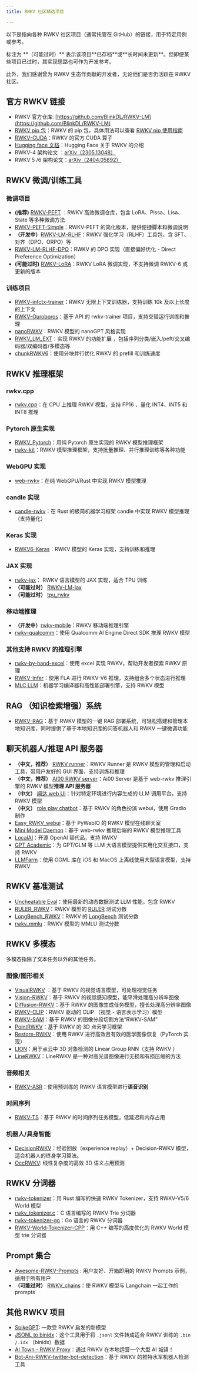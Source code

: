 ```yaml
---
title: RWKV 社区精选项目

---
```



以下是指向各种 RWKV 社区项目（通常托管在 GitHub）的链接，用于特定用例或参考。

<CallOut type="warning">
标注为 **（可能过时）** 表示该项目**已存档**或**长时间未更新**。但即便某些项目已过时，其实现思路也可作为开发参考。

此外，我们感谢曾为 RWKV 生态作贡献的开发者，无论他们是否仍活跃在 RWKV 社区。
</CallOut>

## 官方 RWKV 链接

- RWKV 官方仓库: [https://github.com/BlinkDL/RWKV-LM](https://github.com/BlinkDL/RWKV-LM)
- [RWKV pip 包](https://pypi.org/project/rwkv/)：RWKV 的 pip 包，具体用法可以查看 [RWKV pip 使用指南](../../tutorials/intermediate/RWKVpip)
- [RWKV-CUDA](https://github.com/BlinkDL/RWKV-CUDA)：RWKV 的官方 CUDA 算子
- [Hugging face 文档](https://huggingface.co/docs/transformers/model_doc/rwkv)：Hugging Face 关于 RWKV 的介绍
- RWKV-4 架构论文 ：[arXiv（2305.13048）](https://arxiv.org/abs/2305.13048)
- RWKV 5 /6 架构论文：[arXiv（2404.05892）](https://arxiv.org/abs/2404.05892)

## RWKV 微调/训练工具

### 微调项目

- **(推荐)** [RWKV-PEFT](https://github.com/JL-er/RWKV-PEFT) ：RWKV 高效微调仓库，包含 LoRA、Pissa、Lisa、State 等多种微调方法
- [RWKV-PEFT-Simple](https://github.com/Seikaijyu/RWKV-PEFT-Simple)：RWKV-PEFT 的简化版本，提供便捷脚本和微调说明
- **（开发中）**[RWKV-LM-RLHF](https://github.com/OpenMOSE/RWKV-LM-RLHF)：RWKV 强化学习（RLHF）工具包，含 SFT、对齐（DPO、ORPO）等
- [RWKV-LM-RLHF-DPO](https://github.com/Triang-jyed-driung/RWKV-LM-RLHF-DPO)：RWKV 的 DPO 实现（直接偏好优化 - Direct Preference Optimization）
- **(可能过时)** [RWKV-LoRA](https://github.com/Blealtan/RWKV-LM-LoRA)：RWKV LoRA 微调实现，不支持微调 RWKV-6 或更新的版本

### 训练项目

- [RWKV-infctx-trainer](https://github.com/RWKV/RWKV-infctx-trainer/)：RWKV 无限上下文训练器，支持训练 10k 及以上长度的上下文
- [RWKV-Ouroboros](https://github.com/neromous/RWKV-Ouroboros)：基于 API 的 rwkv-trainer 项目，支持交替运行训练和推理
- [nanoRWKV](https://github.com/Hannibal046/nanoRWKV)：RWKV 模型的 nanoGPT 风格实现
- [RWKV_LM_EXT](https://github.com/yynil/RWKV_LM_EXT)：实现 RWKV 的功能扩展 ，包括序列分类/嵌入/peft/交叉编码器/双编码器/多模态等
- [chunkRWKV6](https://github.com/00ffcc/chunkRWKV6)：使用分块并行优化 RWKV 的 prefill 和训练速度

## RWKV 推理框架

### rwkv.cpp
- [rwkv.cpp](https://github.com/RWKV/rwkv.cpp)：在 CPU 上推理 RWKV 模型，支持 FP16 、量化 INT4、INT5 和 INT8 推理

###  Pytorch 原生实现

- [RWKV_Pytorch](https://github.com/yuunnn-w/RWKV_Pytorch)：用纯 Pytorch 原生实现的 RWKV 模型推理框架
- [rwkv-kit](https://github.com/TorchRWKV/rwkv-kit)：RWKV 模型推理框架，支持批量推理、并行推理训练等各种功能

### WebGPU 实现

- [web-rwkv](https://github.com/cryscan/web-rwkv)：在纯 WebGPU/Rust 中实现 RWKV 模型推理

### candle 实现

- [candle-rwkv](https://github.com/nkypy/candle-rwkv)：在 Rust 的极简机器学习框架 candle 中实现 RWKV 模型推理（支持量化）

### Keras 实现

- [RWKV6-Keras](https://github.com/pass-lin/RWKV6-Keras)：RWKV 模型的 Keras 实现，支持训练和推理

### JAX 实现

- [rwkv-jax](https://github.com/saran-gangster/rwkv-jax)： RWKV 语言模型的 JAX 实现，适合 TPU 训练
- **（可能过时）** [RWKV-LM-jax](https://github.com/mrsteyk/RWKV-LM-jax)
- **（可能过时）** [tpu_rwkv](https://github.com/tensorpro/tpu_rwkv)

### 移动端推理

- **（开发中）**[rwkv-mobile](https://github.com/MollySophia/rwkv-mobile)：RWKV 移动端推理引擎
- [rwkv-qualcomm](https://github.com/MollySophia/rwkv-qualcomm)：使用 Qualcomm AI Engine Direct SDK 推理 RWKV 模型

### 其他支持 RWKV 的推理引擎
- [rwkv-by-hand-excel](https://github.com/playaswd/rwkv-by-hand-excel)：使用 excel 实现 RWKV，帮助开发者探索 RWKV 原理
- [RWKV-Infer](https://github.com/OpenMOSE/RWKV-Infer)：使用 FLA 进行 RWKV-V6 推理，支持组合多个状态进行推理
- [MLC LLM](https://github.com/mlc-ai/mlc-llm)：机器学习编译器和高性能部署引擎，支持 RWKV 模型

## RAG （知识检索增强）系统

- [RWKV-RAG](https://github.com/AIIRWKV/RWKV-RAG)：基于 RWKV 模型的一键 RAG 部署系统，可轻松搭建和管理本地知识库，同时提供了基于本地知识库的问答机器人和 RWKV 一键微调功能


##  聊天机器人/推理 API 服务器 

- **（中文，推荐）**  [RWKV runner](https://github.com/josStorer/RWKV-Runner)：RWKV Runner 是 RWKV 模型的管理和启动工具，带用户友好的 GUI 界面，支持训练和推理
- **（中文，推荐）** [AI00 RWKV server](https://github.com/cgisky1980/ai00_rwkv_server)：Ai00 Server 是基于 web-rwkv 推理引擎的 RWKV 模型**推理 API 服务器**
- **（中文）** [闻达 web UI](https://github.com/wenda-LLM/wenda)：针对特定环境进行内容生成的 LLM 调用平台，支持 RWKV 模型
- **（中文）** [role play chatbot](https://github.com/shengxia/RWKV_Role_Playing)：基于 RWKV 的角色扮演 webui，使用 Gradio 制作
- [Easy_RWKV_webui](https://github.com/No-22-Github/Easy_RWKV_webui)：基于 PyWebIO 的 RWKV 模型在线聊天室
- [Mini Model Daemon](https://github.com/recursal/minmodmon)：基于 web-rwkv 推理后端的 RWKV 模型推理工具
- [LocalAI](https://github.com/go-skynet/LocalAI)：开源 OpenAI 替代品，支持 RWKV 
- [GPT Academic](https://github.com/binary-husky/gpt_academic)：为 GPT/GLM 等 LLM 大语言模型提供实用化交互接口，支持 RWKV 
- [LLMFarm](https://github.com/guinmoon/LLMFarm)：使用 GGML 库在 iOS 和 MacOS 上离线使用大型语言模型，支持 RWKV

## RWKV 基准测试

- [Uncheatable Eval](https://github.com/Jellyfish042/uncheatable_eval)：使用最新的动态数据测试 LLM 性能，包含 RWKV
- [RULER_RWKV](https://github.com/Ojiyumm/RULER_RWKV)：RWKV 模型的 [RULER](https://arxiv.org/abs/2404.06654) 测试分数
- [LongBench_RWKV](https://github.com/Ojiyumm/LongBench_RWKV)：RWKV 的 [LongBench](https://arxiv.org/abs/2308.14508) 测试分数
- [rwkv_mmlu](https://github.com/Jellyfish042/rwkv_mmlu)：RWKV 模型的 MMLU 测试分数

## RWKV 多模态

<CallOut type="info">
多模态指除了文本任务以外的其他任务。
</CallOut>

### 图像/图形相关

- [VisualRWKV](https://github.com/howard-hou/VisualRWKV) ：基于 RWKV 的视觉语言模型，可处理视觉任务
- [Vision-RWKV](https://github.com/OpenGVLab/Vision-RWKV)：基于 RWKV 的视觉感知模型，能平滑处理高分辨率图像
- [Diffusion-RWKV](https://github.com/feizc/Diffusion-RWKV)：基于 RWKV 的图像生成任务模型，擅长处理高分辨率图像
- [RWKV-CLIP](https://github.com/deepglint/RWKV-CLIP)：RWKV 驱动的 CLIP （视觉 - 语言表示学习）模型
- [RWKV-SAM](https://github.com/HarborYuan/ovsam)：基于 RWKV 的图像分段切割方法“RWKV-SAM”
- [PointRWKV](https://github.com/hithqd/PointRWKV)：基于 RWKV 的 3D 点云学习框架
- [Restore-RWKV](https://github.com/Yaziwel/Restore-RWKV)：使用 RWKV 进行高效且有效的医学图像恢复（PyTorch 实现）
- [LION](https://github.com/happinesslz/LION)：用于点云中 3D 对象检测的 Linear Group RNN（支持 RWKV ）
- [LineRWKV](https://github.com/diegovalsesia/linerwkv)：LineRWKV 是一种对高光谱图像进行无损和有损压缩的方法

### 音频相关

- [RWKV-ASR](https://github.com/AGENDD/RWKV-ASR)：使用预训练的 RWKV 语言模型进行**语音识别**

### 时间序列

- [RWKV-TS](https://github.com/howard-hou/RWKV-TS)：基于 RWKV 的时间序列任务模型，低延迟和内存占用

### 机器人/具身智能

- [DecisionRWKV](https://github.com/ancorasir/DecisionRWKV)：经验回放（experience replay）+ Decision-RWKV 模型，适合机器人的终身学习算法。
- [OccRWKV](https://github.com/jmwang0117/OccRWKV): 线性复杂度的高效 3D 语义占用预测

## RWKV 分词器

- [rwkv-tokenizer](https://github.com/cahya-wirawan/rwkv-tokenizer)：用 Rust 编写的快速 RWKV Tokenizer，支持 RWKV-V5/6 World 模型
- [rwkv_tokenizer.c](https://github.com/mrsteyk/rwkv_tokenizer.c)：C 语言编写的 RWKV Trie 分词器
- [rwkv-tokenizer-go](https://github.com/Ronsor/rwkv-tokenizer-go)：Go 语言的 RWKV 分词器
- [RWKV-World-Tokenizer-CPP](https://github.com/m8than/RWKV-World-Tokenizer-CPP)：用 C++ 编写的高度优化的 RWKV World 模型 trie 分词器

## Prompt 集合

- [Awesome-RWKV-Prompts](https://github.com/shoumenchougou/Awesome-RWKV-Prompts) : 用户友好、开箱即用的 RWKV Prompts 示例，适用于所有用户
- **（可能过时）** [RWKV_chains](https://github.com/jiamingkong/RWKV_chains)：使 RWKV 模型与 Langchain 一起工作的 prompts

## 其他 RWKV 项目

- [SpikeGPT](https://github.com/ridgerchu/SpikeGPT): 一款受 RWKV 启发的新模型
- [JSONL to binidx](https://github.com/Abel2076/json2binidx_tool)：这个工具用于将 `.jsonl` 文件转成适合 RWKV 训练的  `.bin /.idx` （binidx）数据
- [AI Town - RWKV Proxy](https://github.com/recursal/ai-town-rwkv-proxy?tab=readme-ov-file)：通过 RWKV 在本地运营一个大型 AI 城镇！
- [Bot-Ani-RWKV-twitter-bot-detection](https://github.com/Max-SF1/Bot-Ani-RWKV-twitter-bot-detection)：基于 RWKV 的推特水军机器人检测工具

